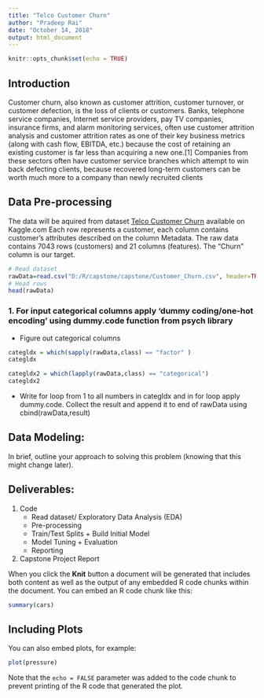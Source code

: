 ```yaml
---
title: "Telco Customer Churn"
author: "Pradeep Rai"
date: "October 14, 2018"
output: html_document
---
```


```r
knitr::opts_chunk$set(echo = TRUE)
```

## Introduction

Customer churn, also known as customer attrition, customer turnover, or customer defection, is the loss of clients or customers.
Banks, telephone service companies, Internet service providers, pay TV companies, insurance firms, and alarm monitoring services, often use customer attrition analysis and customer attrition rates as one of their key business metrics (along with cash flow, EBITDA, etc.) because the cost of retaining an existing customer is far less than acquiring a new one.[1] Companies from these sectors often have customer service branches which attempt to win back defecting clients, because recovered long-term customers can be worth much more to a company than newly recruited clients

## Data Pre-processing

The data will be aquired from dataset [Telco Customer Churn](https://www.kaggle.com/pavanraj159/telecom-customer-churn-prediction/notebook) available on Kaggle.com
Each row represents a customer, each column contains customer’s attributes described on the column Metadata.
The raw data contains 7043 rows (customers) and 21 columns (features). The “Churn” column is our target.

```r
# Read dataset
rawData=read.csv("D:/R/capstone/capstone/Customer_Churn.csv", header=TRUE)
# Head rows
head(rawData)
```



###   1. For input categorical columns apply ‘dummy coding/one-hot encoding’ using dummy.code function from psych library
  -  Figure out categorical columns


```r
categldx = which(sapply(rawData,class) == "factor" )
categldx

categldx2 = which(lapply(rawData,class) == "categorical")
categldx2

```
  
  -  Write for loop from 1 to all numbers in categIdx and in for loop apply dummy.code. Collect the result and append it to end of rawData using cbind(rawData,result) 
  
  
  
  
  
## Data Modeling:

In brief, outline your approach to solving this problem (knowing that this might change later).

## Deliverables:

1. Code
    +  Read dataset/ Exploratory Data Analysis (EDA)
    +  Pre-processing
      -  Train/Test Splits + Build Initial Model
      -  Model Tuning + Evaluation
      -  Reporting

2. Capstone Project Report



When you click the **Knit** button a document will be generated that includes both content as well as the output of any embedded R code chunks within the document. You can embed an R code chunk like this:

```r
summary(cars)
```

## Including Plots

You can also embed plots, for example:

```r
plot(pressure)
```

Note that the `echo = FALSE` parameter was added to the code chunk to prevent printing of the R code that generated the plot.
